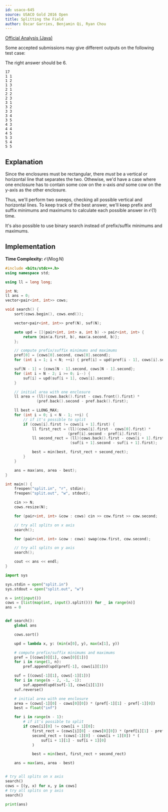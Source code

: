 ```yaml
---
id: usaco-645
source: USACO Gold 2016 Open
title: Splitting the Field
author: Óscar Garries, Benjamin Qi, Ryan Chou
---
```


[Official Analysis (Java)](http://www.usaco.org/current/data/sol_split_gold_open16.html)

<Warning title="Weak Test Data">

Some accepted submissions may give different outputs on the following test case:

The right answer should be $6$.

```
17
1 1
1 2
1 3
2 1
2 2
2 3
3 1
3 2
3 3
3 4
3 5
4 3
4 4
4 5
5 3
5 4
5 5
```
</Warning>

## Explanation

Since the enclosures must be rectangular, there *must* be a vertical or horizontal line that separates the two. Othewise,
we'd have a case where one enclosure has to contain some cow on the x-axis *and* some cow on the y-axis as the other enclosure.

Thus, we'll perform two sweeps, checking all possible vertical and horizontal lines. To keep track of the best answer, we'll keep
prefix and suffix minimums and maximums to calculate each possible answer in $\mathcal{O}(1)$ time.

It's also possible to use binary search instead of prefix/suffix minimums and maximums.

## Implementation

**Time Complexity:** $\mathcal{O}(N \log N)$

<LanguageSection>
<CPPSection>

```cpp
#include <bits/stdc++.h>
using namespace std;

using ll = long long;

int N;
ll ans = 0;
vector<pair<int, int>> cows;

void search() {
	sort(cows.begin(), cows.end());

	vector<pair<int, int>> pref(N), suf(N);

	auto upd = [](pair<int, int> a, int b) -> pair<int, int> {
		return {min(a.first, b), max(a.second, b)};
	};

	// compute prefix/suffix minimums and maximums
	pref[0] = {cows[0].second, cows[0].second};
	for (int i = 1; i < N; ++i) { pref[i] = upd(pref[i - 1], cows[i].second); }

	suf[N - 1] = {cows[N - 1].second, cows[N - 1].second};
	for (int i = N - 2; i >= 0; i--) {
		suf[i] = upd(suf[i + 1], cows[i].second);
	}

	// initial area with one enclosure
	ll area = (ll)(cows.back().first - cows.front().first) *
	          (pref.back().second - pref.back().first);

	ll best = LLONG_MAX;
	for (int i = 0; i < N - 1; ++i) {
		// if it's possible to split
		if (cows[i].first != cows[i + 1].first) {
			ll first_rect = (ll)(cows[i].first - cows[0].first) *
			                (pref[i].second - pref[i].first);
			ll second_rect = (ll)(cows.back().first - cows[i + 1].first) *
			                 (suf[i + 1].second - suf[i + 1].first);

			best = min(best, first_rect + second_rect);
		}
	}

	ans = max(ans, area - best);
}

int main() {
	freopen("split.in", "r", stdin);
	freopen("split.out", "w", stdout);

	cin >> N;
	cows.resize(N);

	for (pair<int, int> &cow : cows) cin >> cow.first >> cow.second;

	// try all splits on x axis
	search();

	for (pair<int, int> &cow : cows) swap(cow.first, cow.second);

	// try all splits on y axis
	search();

	cout << ans << endl;
}
```
</CPPSection>

<PySection>

```py
import sys

sys.stdin = open("split.in")
sys.stdout = open("split.out", "w")

n = int(input())
cows = [list(map(int, input().split())) for _ in range(n)]
ans = 0


def search():
	global ans

	cows.sort()

	upd = lambda x, y: (min(x[0], y), max(x[1], y))

	# compute prefix/suffix minimums and maximums
	pref = [(cows[0][1], cows[0][1])]
	for i in range(1, n):
		pref.append(upd(pref[-1], cows[i][1]))

	suf = [(cows[-1][1], cows[-1][1])]
	for i in range(n - 2, -1, -1):
		suf.append(upd(suf[-1], cows[i][1]))
	suf.reverse()

	# initial area with one enclosure
	area = (cows[-1][0] - cows[0][0]) * (pref[-1][1] - pref[-1][0])
	best = float("inf")

	for i in range(n - 1):
		# if it's possible to split
		if cows[i][0] != cows[i + 1][0]:
			first_rect = (cows[i][0] - cows[0][0]) * (pref[i][1] - pref[i][0])
			second_rect = (cows[-1][0] - cows[i + 1][0]) * (
				suf[i + 1][1] - suf[i + 1][0]
			)

			best = min(best, first_rect + second_rect)

	ans = max(ans, area - best)


# try all splits on x axis
search()
cows = [(y, x) for x, y in cows]
# try all splits on y axis
search()

print(ans)
```
</PySection>
</LanguageSection>
